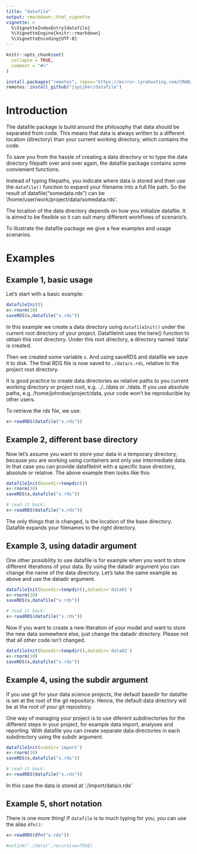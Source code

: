 ```yaml
---
title: "datafile"
output: rmarkdown::html_vignette
vignette: >
  %\VignetteIndexEntry{datafile}
  %\VignetteEngine{knitr::rmarkdown}
  %\VignetteEncoding{UTF-8}
---
```


```r
knitr::opts_chunk$set(
  collapse = TRUE,
  comment = "#>"
)
```

```r

install.packages("remotes", repos='https://mirror.lyrahosting.com/CRAN/')
remotes::install_github("jspijker/datafile")
```

# Introduction

The datafile package is build around the philosophy that data should
be separated from code. This means that data is always written to a
different location (directory) than your current working directory,
which contains the code.

To save you from the hassle of creating a data directory or to type
the data directory filepath over and over again, the datafile package
contains some convienient functions. 

Instead of typing filepaths, you indicate where data is stored and
then use the `datafile()` function to expand your filename into a full
file path. So the result of datafile("somedata.rds") can be
'/home/user/work/project/data/somedata.rds'.

The location of the data directory depends on how you initialize
datafile. It is aimed to be flexible so it can suit many different
workflows of scenario's.

To illustrate the datafile package we give a few examples and usage
scenarios.

# Examples

## Example 1, basic usage

Let's start with a basic example:

```r

datafileInit() 
x<-rnorm(10)
saveRDS(x,datafile("x.rds"))

```

In this example we create a data directory using `datafileInit()` under
the current root directory of your project. Datafileinit uses the
here() function to obtain this root directory. Under this root
directory, a directory named 'data' is created.

Then we created some variable `x`. And
using saveRDS and datafile we save it to disk. The final RDS file is
now saved to `./data/x.rds`, relative to the project root directory.

It is good practice to create data directories as relative paths to you current
working directory or project root, e.g. ../../data or ./data. If you use absolute
paths, e.g. /home/johndoe/project/data, your code won't be reproducible
by other users. 

To retrieve the rds file, we use:

```r
x<-readRDS(datafile("x.rds"))
```

## Example 2, different base directory

Now let's assume you want to store your data in a temporary directory,
because you are working using containers and only use intermediate
data. In that case you can provide datafileInit with a specific base
directory, absolute or relative. The above example then looks like this:


```r
datafileInit(basedir=tempdir()) 
x<-rnorm(10)
saveRDS(x,datafile("x.rds"))

# read it back:
x<-readRDS(datafile("x.rds"))
```

The only things that is changed, is the location of the base
directory. Datafile expands your filenames to the right directory.

## Example 3, using datadir argument

One other possibility to use datafile is for example when you want to
store different itterations of your data. By using the datadir argument
you can change the name of the data directory. Let's take the same
example as above and use the datadir argument.

```r
datafileInit(basedir=tempdir(),datadir='data01') 
x<-rnorm(10)
saveRDS(x,datafile("x.rds"))

# read it back:
x<-readRDS(datafile("x.rds"))
```

Now if you want to create a new itteration of your model and want to
store the new data somewhere else, just change the datadir directory.
Please not that all other code isn't changed.

```r
datafileInit(basedir=tempdir(),datadir='data02') 
x<-rnorm(10)
saveRDS(x,datafile("x.rds"))
```

## Example 4, using the subdir argument

If you use git for your data science projects, the default basedir for
datafile is set at the root of the git repository. Hence, the default data
directory will be at the root of your git repository. 

One way of managing your project is to use diferent subdirectories for
the different steps in your project, for example data import, analyses
and reporting. With datafile you can create separate data directories
in each subdirectory using the subdir argument. 

```r
datafileInit(subdir='import') 
x<-rnorm(10)
saveRDS(x,datafile("x.rds"))

# read it back:
x<-readRDS(datafile("x.rds"))
```

In this case the data is stored at './import/data/x.rds'


## Example 5, short notation

There is one more thing! If `datafile` is to much typing for you, you can use the alias
`dfn()`:

```r
x<-readRDS(dfn("x.rds"))

```


```r
#unlink("./data/",recursive=TRUE)
```

